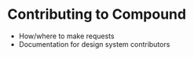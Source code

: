 
<Meta title="2. Design/Contribute" />

# Contributing to Compound

- How/where to make requests
- Documentation for design system contributors